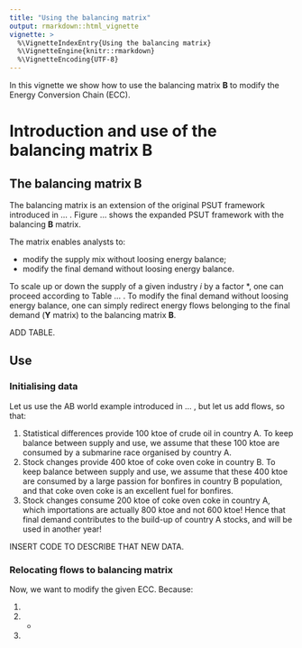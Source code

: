 ```yaml
---
title: "Using the balancing matrix"
output: rmarkdown::html_vignette
vignette: >
  %\VignetteIndexEntry{Using the balancing matrix}
  %\VignetteEngine{knitr::rmarkdown}
  %\VignetteEncoding{UTF-8}
---
```


In this vignette we show how to use the balancing matrix **B** to modify the Energy Conversion Chain (ECC).


# Introduction and use of the balancing matrix B

## The balancing matrix B

The balancing matrix is an extension of the original PSUT framework introduced in ... . Figure ... shows the expanded PSUT framework with the balancing **B** matrix. 

The matrix enables analysts to:

* modify the supply mix without loosing energy balance;
* modify the final demand without loosing energy balance.

To scale up or down the supply of a given industry *i* by a factor *\lambda*, one can proceed according to Table ... . To modify the final demand without loosing energy balance, one can simply redirect energy flows belonging to the final demand (**Y** matrix) to the balancing matrix **B**.

ADD TABLE.

## Use

### Initialising data

Let us use the AB world example introduced in ... , but let us add flows, so that:

1. Statistical differences provide 100 ktoe of crude oil in country A. To keep balance between supply and use, we assume that these 100 ktoe are consumed by a submarine race organised by country A.
2. Stock changes provide 400 ktoe of coke oven coke in country B. To keep balance between supply and use, we assume that these 400 ktoe are consumed by a large passion for bonfires in country B population, and that coke oven coke is an excellent fuel for bonfires.
3. Stock changes consume 200 ktoe of coke oven coke in country A, which importations are actually 800 ktoe and not 600 ktoe! Hence that final demand contributes to the build-up of country A stocks, and will be used in another year!

INSERT CODE TO DESCRIBE THAT NEW DATA.

### Relocating flows to balancing matrix

Now, we want to modify the given ECC. Because:

1. 
2. *
3. 
